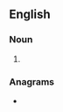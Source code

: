 {{also|Fixers}}
==English==

===Noun===
{{head|en|noun form}}

# {{plural of|en|fixer}}

===Anagrams===
* {{anagrams|en|a=efirsx|xerifs}}